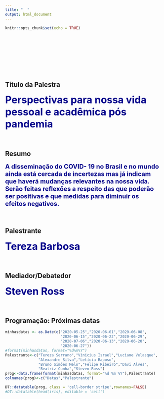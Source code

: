 ```yaml
---
title: "  "
output: html_document
---
```


```r
knitr::opts_chunk$set(echo = TRUE)
```
<br>
<br>
<br>
<br>
<br>
<br>
<br>

## Título da Palestra

<span style=" font-size: 32px; font-weight:bold; color:darkblue;">Perspectivas para nossa vida pessoal e acadêmica pós pandemia</span>
<br>
<br>
<br>

## Resumo

<span style=" font-size: 20px; font-weight:bold; color:darkblue;">A disseminação do COVID- 19 no Brasil e no mundo ainda está cercada de incertezas mas já indicam que haverá mudanças relevantes na nossa vida. Serão feitas reflexões a respeito das que poderão ser positivas e que medidas para diminuir os efeitos negativos.</span>
<br>
<br>
<br>

## Palestrante

<span style=" font-size: 32px; font-weight:bold; color:darkblue;">Tereza Barbosa</span>
<br>
<br>
<br>


## Mediador/Debatedor

<span style=" font-size: 32px; font-weight:bold; color:darkblue;">Steven Ross</span>
<br>
<br>
<br>


## Programação: Próximas datas

```r
minhasdatas <- as.Date(c("2020-05-25","2020-06-01","2020-06-08",
                         "2020-06-15","2020-06-22","2020-06-29",
                         "2020-07-06","2020-06-13","2020-06-20",
                         "2020-06-27"))
#format(minhasdatas, format="%d%m%Y")
Palestrante<-c("Tereza Serrano","Vinicius Israel","Luciane Velasque",
               "Alexandre Silva","Letícia Raposo",
               "Bruno Simões Melo","Felipe Ribeiro","Davi Alves",
               "Beatriz Cunha","Steven Ross")
prog<-data.frame(format(minhasdatas, format="%d %m %Y"),Palestrante)
colnames(prog)<-c("Datas","Palestrante")

DT::datatable(prog, class = 'cell-border stripe',rownames=FALSE)
#DT::datatable(head(iris), editable = 'cell')
```

